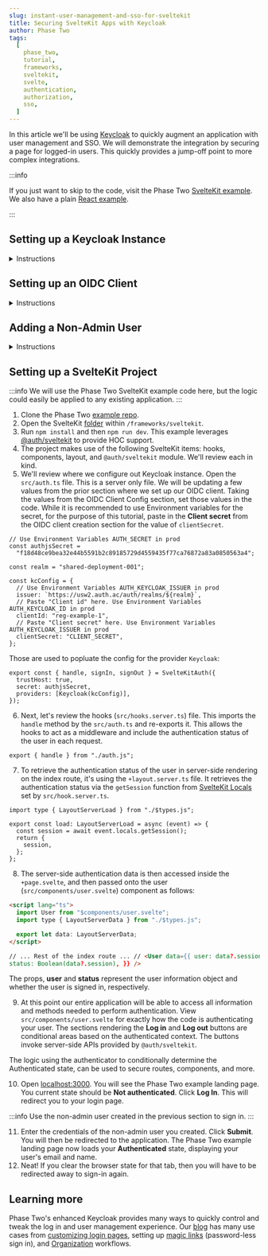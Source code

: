 ```yaml
---
slug: instant-user-management-and-sso-for-sveltekit
title: Securing SvelteKit Apps with Keycloak
author: Phase Two
tags:
  [
    phase_two,
    tutorial,
    frameworks,
    sveltekit,
    svelte,
    authentication,
    authorization,
    sso,
  ]
---
```



In this article we'll be using [Keycloak](https://www.keycloak.org/) to quickly augment an application with user management and SSO. We will demonstrate the integration by securing a page for logged-in users. This quickly provides a jump-off point to more complex integrations.

<!--truncate-->

:::info

If you just want to skip to the code, visit the Phase Two [SvelteKit example](https://github.com/p2-inc/examples/tree/main/frameworks/sveltekit). We also have a plain [React example](https://phasetwo.io/blog/instant-user-managemenet-and-sso-for-reactjs).

:::

## Setting up a Keycloak Instance

<details>
  <summary>Instructions</summary>
  <PhaseTwoStarterInstructions />
</details>

## Setting up an OIDC Client

<details>
  <summary>Instructions</summary>
  <OIDC />
</details>

## Adding a Non-Admin User

<details>
  <summary>Instructions</summary>
  <NonAdminUser />
</details>

## Setting up a SvelteKit Project

:::info
We will use the Phase Two SvelteKit example code here, but the logic could easily be applied to any existing application.
:::

1. Clone the Phase Two [example repo](https://github.com/p2-inc/examples/).
2. Open the SvelteKit [folder](https://github.com/p2-inc/examples/tree/main/frameworks/sveltekit) within `/frameworks/sveltekit`.
3. Run `npm install` and then `npm run dev`. This example leverages [@auth/sveltekit](https://github.com/nextauthjs/next-auth) to provide HOC support.
4. The project makes use of the following SvelteKit items: hooks, components, layout, and `@auth/sveltekit` module. We'll review each in kind.
5. We'll review where we configure out Keycloak instance. Open the `src/auth.ts` file. This is a server only file. We will be updating a few values from the prior section where we set up our OIDC client. Taking the values from the OIDC Client Config section, set those values in the code. While it is recommended to use Environment variables for the secret, for the purpose of this tutorial, paste in the **Client secret** from the OIDC client creation section for the value of `clientSecret`.

```tsx
// Use Environment Variables AUTH_SECRET in prod
const authjsSecret =
  "f18d48ce9bea32e44b5591b2c89185729d4559435f77ca76872a83a0850563a4";

const realm = "shared-deployment-001";

const kcConfig = {
  // Use Environment Variables AUTH_KEYCLOAK_ISSUER in prod
  issuer: `https://usw2.auth.ac/auth/realms/${realm}`,
  // Paste "Client id" here. Use Environment Variables AUTH_KEYCLOAK_ID in prod
  clientId: "reg-example-1",
  // Paste "Client secret" here. Use Environment Variables AUTH_KEYCLOAK_ISSUER in prod
  clientSecret: "CLIENT_SECRET",
};
```

Those are used to popluate the config for the provider `Keycloak`:

```tsx
export const { handle, signIn, signOut } = SvelteKitAuth({
  trustHost: true,
  secret: authjsSecret,
  providers: [Keycloak(kcConfig)],
});
```

6. Next, let's review the hooks (`src/hooks.server.ts`) file. This imports the `handle` method by the `src/auth.ts` and re-exports it. This allows the hooks to act as a middleware and include the authentication status of the user in each request.

```tsx
export { handle } from "./auth.js";
```

7. To retrieve the authentication status of the user in server-side rendering on the index route, it's using the `+layout.server.ts` file. It retrieves the authentication status via the `getSession` function from [SvelteKit Locals](https://kit.svelte.dev/docs/types#app-locals) set by `src/hook.server.ts`.

```tsx
import type { LayoutServerLoad } from "./$types.js";

export const load: LayoutServerLoad = async (event) => {
  const session = await event.locals.getSession();
  return {
    session,
  };
};
```

8. The server-side authentication data is then accessed inside the `+page.svelte`, and then passed onto the user (`src/components/user.svelte`) component as follows:

```html
<script lang="ts">
  import User from "$components/user.svelte";
  import type { LayoutServerData } from "./$types.js";

  export let data: LayoutServerData;
</script>

// ... Rest of the index route ... // <User data={{ user: data?.session?.user,
status: Boolean(data?.session), }} />
```

The props, **user** and **status** represent the user information object and whether the user is signed in, respectively.

9. At this point our entire application will be able to access all information and methods needed to perform authentication. View `src/components/user.svelte` for exactly how the code is authenticating your user. The sections rendering the **Log in** and **Log out** buttons are conditional areas based on the authenticated context. The buttons invoke server-side APIs provided by `@auth/sveltekit`.

The logic using the authenticator to conditionally determine the Authenticated state, can be used to secure routes, components, and more.

10. Open [localhost:3000](http://localhost:3000). You will see the Phase Two example landing page. You current state should be **Not authenticated**. Click **Log In**. This will redirect you to your login page.

:::info
Use the non-admin user created in the previous section to sign in.
:::

11. Enter the credentials of the non-admin user you created. Click **Submit**. You will then be redirected to the application. The Phase Two example landing page now loads your **Authenticated** state, displaying your user's email and name.
12. Neat! If you clear the browser state for that tab, then you will have to be redirected away to sign-in again.

## Learning more

Phase Two's enhanced Keycloak provides many ways to quickly control and tweak the log in and user management experience. Our [blog](https://phasetwo.io/blog) has many use cases from [customizing login pages](https://phasetwo.io/blog/customizing-login-pages), setting up [magic links](https://phasetwo.io/blog/set-up-magic-links) (password-less sign in), and [Organization](https://phasetwo.io/product/organizations) workflows.
